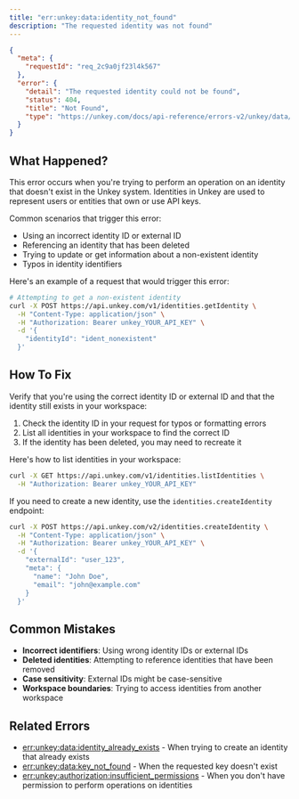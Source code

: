 ```yaml
---
title: "err:unkey:data:identity_not_found"
description: "The requested identity was not found"
---
```



```json Example
{
  "meta": {
    "requestId": "req_2c9a0jf23l4k567"
  },
  "error": {
    "detail": "The requested identity could not be found",
    "status": 404,
    "title": "Not Found",
    "type": "https://unkey.com/docs/api-reference/errors-v2/unkey/data/identity_not_found"
  }
}
```

## What Happened?

This error occurs when you're trying to perform an operation on an identity that doesn't exist in the Unkey system. Identities in Unkey are used to represent users or entities that own or use API keys.

Common scenarios that trigger this error:
- Using an incorrect identity ID or external ID
- Referencing an identity that has been deleted
- Trying to update or get information about a non-existent identity
- Typos in identity identifiers

Here's an example of a request that would trigger this error:

```bash
# Attempting to get a non-existent identity
curl -X POST https://api.unkey.com/v1/identities.getIdentity \
  -H "Content-Type: application/json" \
  -H "Authorization: Bearer unkey_YOUR_API_KEY" \
  -d '{
    "identityId": "ident_nonexistent"
  }'
```

## How To Fix

Verify that you're using the correct identity ID or external ID and that the identity still exists in your workspace:

1. Check the identity ID in your request for typos or formatting errors
2. List all identities in your workspace to find the correct ID
3. If the identity has been deleted, you may need to recreate it

Here's how to list identities in your workspace:

```bash
curl -X GET https://api.unkey.com/v1/identities.listIdentities \
  -H "Authorization: Bearer unkey_YOUR_API_KEY"
```

If you need to create a new identity, use the `identities.createIdentity` endpoint:

```bash
curl -X POST https://api.unkey.com/v2/identities.createIdentity \
  -H "Content-Type: application/json" \
  -H "Authorization: Bearer unkey_YOUR_API_KEY" \
  -d '{
    "externalId": "user_123",
    "meta": {
      "name": "John Doe",
      "email": "john@example.com"
    }
  }'
```

## Common Mistakes

- **Incorrect identifiers**: Using wrong identity IDs or external IDs
- **Deleted identities**: Attempting to reference identities that have been removed
- **Case sensitivity**: External IDs might be case-sensitive
- **Workspace boundaries**: Trying to access identities from another workspace

## Related Errors
- [err:unkey:data:identity_already_exists](./identity_already_exists) - When trying to create an identity that already exists
- [err:unkey:data:key_not_found](./key_not_found) - When the requested key doesn't exist
- [err:unkey:authorization:insufficient_permissions](../authorization/insufficient_permissions) - When you don't have permission to perform operations on identities
